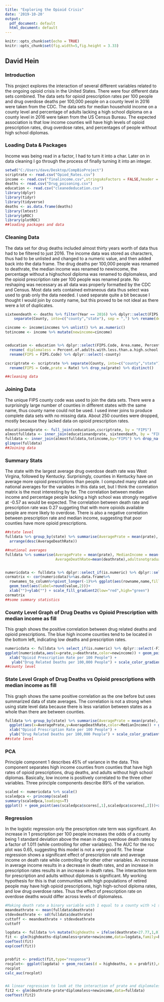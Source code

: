 ```yaml
---
title: "Exploring the Opioid Crisis"
date: '2019-10-20'
output:
  pdf_document: default
  html_document: default
---
```


```r
knitr::opts_chunk$set(echo = TRUE)
knitr::opts_chunk$set(fig.width=5,fig.height = 3.33)

```

## David Hein

### Introduction
This project explores the interaction of several different variables related to the ongoing opioid crisis in the United States. There were four different data sets combined. The data sets for opioid prescription rates per 100 people and drug overdose deaths per 100,000 people on a county level in 2016 were taken from the CDC. The data sets for median household income on a county level and percentage of adults lacking a high school diploma on a county level in 2016 were taken from the US Census Bureau. The expected association is that low income counties will have high levels of opioid prescription rates, drug overdose rates, and percentages of people without high school diplomas. 

### Loading Data & Packages
Income was being read in a factor, I had to turn it into a char. Later on in data cleaning I go through the process of finally turning it into an integer. 
```R
setwd("C:/Users/dave/Desktop/CompBioProject")
scriptrate <- read.csv("Opiod_Rates.csv")
income <- read.csv("finalincome.csv",stringsAsFactors = FALSE,header = TRUE)
deaths <- read.csv("Drug_poisoning.csv")
education <- read.csv("cleanededucation.csv")
library(dplyr)
library(tidyr)
library(tidyverse)
deaths <- as.data.frame(deaths)
library(lmtest)
library(pROC)
library(plotROC)
##loading packages and data
```


### Cleaning Data
The data set for drug deaths included almost thirty years worth of data thus had to be filtered to just 2016. The income data was stored as characters, thus had to be unlisted and changed to a numeric value, and then added back into the data frame. The drug deaths per 100,000 people was renamed to deathrate, the median income was renamed to newincome, the percentage without a highschool diploma was renamed to diplomaless, and the opioid prescription rate per 100 people was renamed prate. No reshaping was necessary as all data was properly formatted by the CDC and Census. Most data sets contained extraneous data thus select was used to grab only the data needed. I used separate quite a bit because I thought I would join by county name, but this proved to be not ideal as there were a lot of duplicates.  
```R
sixteendeath <- deaths %>% filter(Year == 2016) %>% dplyr::select(FIPS,County,Model.based.Death.Rate) %>%
    separate(County, into=c("county","state"), sep = ",") %>% rename(deathrate = Model.based.Death.Rate) %>% dplyr::select(-county)

cincome <- income$incomes %>% unlist() %>% as.numeric()
totincome <- income %>% mutate(newincome=cincome)


ceducation <- education %>% dplyr::select(FIPS.Code, Area.name, Percent.of.adults.with.less.than.a.high.school.diploma..2013.17) %>%
  rename( diplomaless = Percent.of.adults.with.less.than.a.high.school.diploma..2013.17) %>% rename(county = Area.name) %>%
  rename(FIPS = FIPS.Code) %>% dplyr::select(-county)

cscriptrate <- scriptrate %>% separate(County, into=c("county","state"),sep = ",") %>% dplyr::select(county,Code,Rate,-state) %>%
  rename(FIPS = Code,prate = Rate) %>% drop_na(prate) %>% distinct()

##cleaning data
```


### Joining Data
The unique FIPS county code was used to join the data sets. There were a surprisingly large number of counties in different states with the same name, thus county name could not be used. I used inner joins to produce complete data sets with no missing data. About 250 counties were dropped, mostly because they lacked data on opioid prescription rates. 
```R
educationandprate <- full_join(ceducation,cscriptrate, by = "FIPS")
almostfulldata <- inner_join(educationandprate, sixteendeath, by = "FIPS")
fulldata <- inner_join(almostfulldata,totincome,by="FIPS") %>% drop_na() %>% dplyr::select(-incomes)
glimpse(fulldata)
##Joining data
```


### Summary Stats
The state with the largest average drug overdose death rate was West Virgina, followed by Kentucky. Surprisingly, counties in Kentucky have on average more opioid prescriptions than people. I computed many state and national averages for the variables in this data set, but I think the correlation matrix is the most interesting by far. The correlation between median income and percentage people lacking a high school was strongly negative at -0.57 as would be expected. The correlation between death rate and prescription rate was 0.27 suggeting that with more opioids available people are more likely to overdose. There is also a negative correlation between prescription  rate and median income, suggesting that poor counties have more opioid prescriptions.
```R
##state level
fulldata %>% group_by(state) %>% summarise(AveragePrate = mean(prate), MedianIncome = mean(newincome), AverageDeathRate=mean(deathrate)) %>% 
  arrange(desc(AverageDeathRate))

##national averages
fulldata %>% summarise(AveragePrate = mean(prate), MedianIncome = mean(newincome), 
                       AverageDeathRate=mean(deathrate),adultsnotgraduatedhigh = mean(diplomaless))


numericdata <- fulldata %>% dplyr::select_if(is.numeric) %>% dplyr::select(-FIPS)
cormatrix <- cor(numericdata)%>%as.data.frame%>%
  rownames_to_column%>%pivot_longer(-1)%>% ggplot(aes(rowname,name,fill=value))+geom_tile()+
  geom_text(aes(label=round(value,2)))+
  xlab("")+ylab("") + scale_fill_gradient2(low="red",high="green")
cormatrix
##some summary statistics
```


### County Level Graph of Drug Deaths vs Opioid Prescription with median income as fill
This graph shows the positive correlation between drug related deaths and opioid prescriptions. The blue high income counties tend to be located in the bottom left, indicating low deaths and prescription rates. 
```R
numericdata <- fulldata %>% select_if(is.numeric) %>% dplyr::select(-FIPS)
ggplot(numericdata,aes(x=prate,y=deathrate,color=newincome)) + geom_point() + geom_smooth(method=lm) + 
  xlab("Opioid Prescription Rate per 100 People") +
   ylab("Drug Related Deaths per 100,000 People") + scale_color_gradient(low="red", high="blue") + theme_test()
##county level
```

### State Level Graph of Drug Deaths vs Opioid prescriptions with median income as fill
This graph shows the same positive correlation as the one before but uses summarized data of state averages. The correlation is not a strong when using state level data because there is less variation between states as a whole than there are between counties. 
```R
fulldata %>% group_by(state) %>% summarise(AveragePrate = mean(prate), MedianIncome = mean(newincome), AverageDeathRate=mean(deathrate)) %>%
  ggplot(aes(x=AveragePrate,y=AverageDeathRate,color=MedianIncome)) + geom_point() + geom_smooth(method=lm) + 
  xlab("Opioid Prescription Rate per 100 People") +
  ylab("Drug Related Deaths per 100,000 People") + scale_color_gradient(low="red", high="blue") + theme_test()
##state level
```


### PCA
Principle component 1 describes 45% of variance in the data. This component separates high income counties from counties that have high rates of opioid prescriptions, drug deaths, and adults without high school diplomas. Basically, low income is positively correlated to the three other variables. Three principle components describe 89% of the variation. 
```R
scaled <- numericdata %>% scale()
scaledpca <- princomp(scaled)
summary(scaledpca,loadings=T)
ggplot() + geom_point(aes(scaledpca$scores[,1],scaledpca$scores[,2]))+xlab("PC1")+ylab("PC2") + theme_test()
```


### Regression
In the logistic regression only the prescription rate term was significant. An increase in 1 prescription per 100 people increases the odds of a county being 1 standard deviation above the mean in drug overdose death rates by a factor of 1.011 (while controlling for other variables). The AUC for the roc plot was 0.65, suggesting this model is not a very good fit. The linear regression shows a significant effect of prescription rate and average income on death rate while controlling for other other variables. An increase in average income results in a decrease in death rates, and an increase in prescription rates results in an increase in death rates. The interaction term for prescription and adults without diplomas is significant. My working hypothesis for this is that communities with high populations of retired people may have high opioid prescriptions, high high-school diploma rates, and low drug overdose rates. Thus the effect of prescription rate on overdose deaths would differ across levels of diplomaless. 
```R
#Making death rate a binary variable with 1 equal to a county with >1 std dev death rate above mean
meandeathrate <- mean(fulldata$deathrate)
stdevdeathrate <- sd(fulldata$deathrate)
cuttoff <- meandeathrate + stdevdeathrate
cuttoff

logdata <- fulldata %>% mutate(highdeaths = ifelse(deathrate>27.77,1,0))
fit <- glm(highdeaths~diplomaless+prate+newincome,data=logdata,family=binomial)
coeftest(fit)
exp(coef(fit))


probfit <- predict(fit,type="response")
rocplot<- ggplot(logdata) + geom_roc(aes(d = highdeaths, m = probfit),n.cuts=0) + theme_test()
rocplot
calc_auc(rocplot)


#A linear regression to look at the interaction of prate and diplomaless
fit2 <- glm(deathrate~prate*diplomaless+newincome,data=fulldata)
coeftest(fit2)

```


